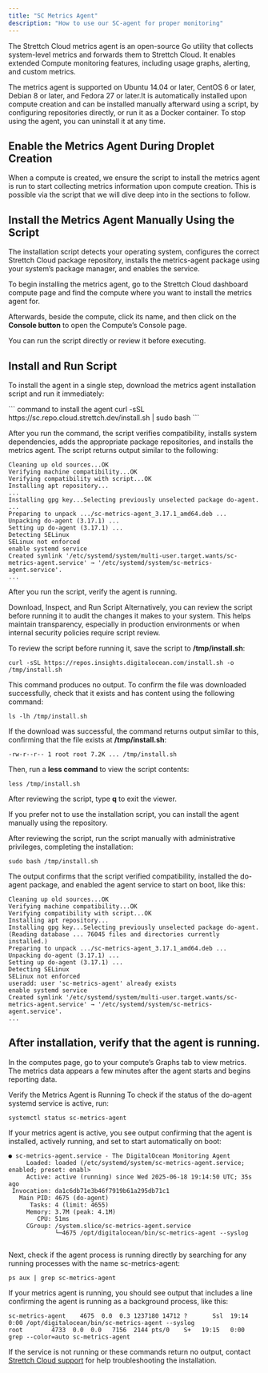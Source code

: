 ```yaml
---
title: "SC Metrics Agent"
description: "How to use our SC-agent for proper monitoring"
---
```


The Strettch Cloud metrics agent is an open-source Go utility that collects system-level metrics and forwards them to Strettch Cloud. It enables extended Compute monitoring features, including usage graphs, alerting, and custom metrics.

The metrics agent is supported on Ubuntu 14.04 or later, CentOS 6 or later, Debian 8 or later, and Fedora 27 or later.It is automatically installed upon compute creation and can be installed manually afterward using a script, by configuring repositories directly, or run it as a Docker container. To stop using the agent, you can uninstall it at any time.
## Enable the Metrics Agent During Droplet Creation 

When a compute is created, we ensure the script to install the metrics agent is run to start collecting metrics information upon compute creation. This is possible via the script that we will dive deep into in the sections to follow.
## Install the Metrics Agent Manually Using the Script 
The installation script detects your operating system, configures the correct Strettch Cloud package repository, installs the metrics-agent package using your system’s package manager, and enables the service.

To begin installing the metrics agent, go to the Strettch Cloud dashboard compute page and find the compute where you want to install the metrics agent for.

Afterwards, beside the compute, click its name, and then click on the **Console button** to open the Compute’s Console page. 

You can run the script directly or review it before executing.

## Install and Run Script 
To install the agent in a single step, download the metrics agent installation script and run it immediately:

<CodeGroup>
``` command to install the agent
curl -sSL https://sc.repo.cloud.strettch.dev/install.sh | sudo bash
```
</CodeGroup>

After you run the command, the script verifies compatibility, installs system dependencies, adds the appropriate package repositories, and installs the metrics agent. The script returns output similar to the following:

```
Cleaning up old sources...OK
Verifying machine compatibility...OK
Verifying compatibility with script...OK
Installing apt repository...
...
Installing gpg key...Selecting previously unselected package do-agent.
...
Preparing to unpack .../sc-metrics-agent_3.17.1_amd64.deb ...
Unpacking do-agent (3.17.1) ...
Setting up do-agent (3.17.1) ...
Detecting SELinux
SELinux not enforced
enable systemd service
Created symlink '/etc/systemd/system/multi-user.target.wants/sc-metrics-agent.service' → '/etc/systemd/system/sc-metrics-agent.service'.
...
```
After you run the script, verify the agent is running.

Download, Inspect, and Run Script 
Alternatively, you can review the script before running it to audit the changes it makes to your system. This helps maintain transparency, especially in production environments or when internal security policies require script review.

To review the script before running it, save the script to **/tmp/install.sh**:
```
curl -sSL https://repos.insights.digitalocean.com/install.sh -o /tmp/install.sh
```
This command produces no output. To confirm the file was downloaded successfully, check that it exists and has content using the following command:
```
ls -lh /tmp/install.sh
```
If the download was successful, the command returns output similar to this, confirming that the file exists at **/tmp/install.sh**:
```
-rw-r--r-- 1 root root 7.2K ... /tmp/install.sh
```
Then, run a **less command** to view the script contents:
```
less /tmp/install.sh
```
After reviewing the script, type **q** to exit the viewer.

If you prefer not to use the installation script, you can install the agent manually using the repository.

After reviewing the script, run the script manually with administrative privileges, completing the installation:
```
sudo bash /tmp/install.sh
```
The output confirms that the script verified compatibility, installed the do-agent package, and enabled the agent service to start on boot, like this:

```
Cleaning up old sources...OK
Verifying machine compatibility...OK
Verifying compatibility with script...OK
Installing apt repository...
Installing gpg key...Selecting previously unselected package do-agent.
(Reading database ... 76045 files and directories currently installed.)
Preparing to unpack .../sc-metrics-agent_3.17.1_amd64.deb ...
Unpacking do-agent (3.17.1) ...
Setting up do-agent (3.17.1) ...
Detecting SELinux
SELinux not enforced
useradd: user 'sc-metrics-agent' already exists
enable systemd service
Created symlink '/etc/systemd/system/multi-user.target.wants/sc-metrics-agent.service' → '/etc/systemd/system/sc-metrics-agent.service'.
...
```
## After installation, verify that the agent is running.

In the computes page, go to your compute’s Graphs tab to view metrics. The metrics data appears a few minutes after the agent starts and begins reporting data.

Verify the Metrics Agent is Running 
To check if the status of the do-agent systemd service is active, run:
```
systemctl status sc-metrics-agent
```
If your metrics agent is active, you see output confirming that the agent is installed, actively running, and set to start automatically on boot:

```
● sc-metrics-agent.service - The DigitalOcean Monitoring Agent
     Loaded: loaded (/etc/systemd/system/sc-metrics-agent.service; enabled; preset: enabl>
     Active: active (running) since Wed 2025-06-18 19:14:50 UTC; 35s ago
 Invocation: da1c6db71e3b46f7919b61a295db71c1
   Main PID: 4675 (do-agent)
      Tasks: 4 (limit: 4655)
     Memory: 3.7M (peak: 4.1M)
        CPU: 51ms
     CGroup: /system.slice/sc-metrics-agent.service
             └─4675 /opt/digitalocean/bin/sc-metrics-agent --syslog
             
```
Next, check if the agent process is running directly by searching for any running processes with the name sc-metrics-agent:
```
ps aux | grep sc-metrics-agent
```
If your metrics agent is running, you should see output that includes a line confirming the agent is running as a background process, like this:

```
sc-metrics-agent    4675  0.0  0.3 1237180 14712 ?       Ssl  19:14   0:00 /opt/digitalocean/bin/sc-metrics-agent --syslog
root        4733  0.0  0.0   7156  2144 pts/0    S+   19:15   0:00 grep --color=auto sc-metrics-agent
```
If the service is not running or these commands return no output, contact [Strettch Cloud support](mailto:contact@strettch.com) for help troubleshooting the installation.